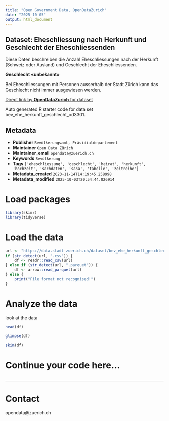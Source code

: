 ```yaml
---
title: "Open Government Data, OpenDataZurich"
date: "2025-10-05"
output: html_document
---
```


## Dataset: Eheschliessung nach Herkunft und Geschlecht der Eheschliessenden

Diese Daten beschreiben die Anzahl Eheschliessungen nach der Herkunft (Schweiz oder Ausland) und Geschlecht der Eheschliessenden.

**Geschlecht «unbekannt»**

Bei Eheschliessungen mit Personen ausserhalb der Stadt Zürich kann das Geschlecht nicht immer ausgewiesen werden.

[]()



[Direct link by **OpenDataZurich** for dataset](https://data.stadt-zuerich.ch/dataset/bev_ehe_herkunft_geschlecht_od3301)

Auto generated R starter code for data set bev_ehe_herkunft_geschlecht_od3301.

## Metadata

- **Publisher** `Bevölkerungsamt, Präsidialdepartement`
- **Maintainer** `Open Data Zürich`
- **Maintainer_email** `opendata@zuerich.ch`
- **Keywords** `Bevölk­erung`
- **Tags** `['eheschliessung', 'geschlecht', 'heirat', 'herkunft', 'hochzeit', 'sachdaten', 'sasa', 'tabelle', 'zeitreihe']`
- **Metadata_created** `2023-11-14T14:19:45.258998`
- **Metadata_modified** `2025-10-03T20:54:44.026914`


# Load packages

```r
library(skimr)
library(tidyverse)
```

# Load the data

```r
url <- "https://data.stadt-zuerich.ch/dataset/bev_ehe_herkunft_geschlecht_od3301/download/BEV330OD3301.csv"
if (str_detect(url, ".csv")) {
    df <- readr::read_csv(url)
} else if (str_detect(url, ".parquet")) {
    df <- arrow::read_parquet(url)
} else {
    print("File format not recognised!")
}
```

# Analyze the data

look at the data
```r
head(df)
```

```r
glimpse(df)
```

```r
skim(df)
```

# Continue your code here...

```r

```

------------------------------------------------------------------------

# Contact

opendata@zuerich.ch
